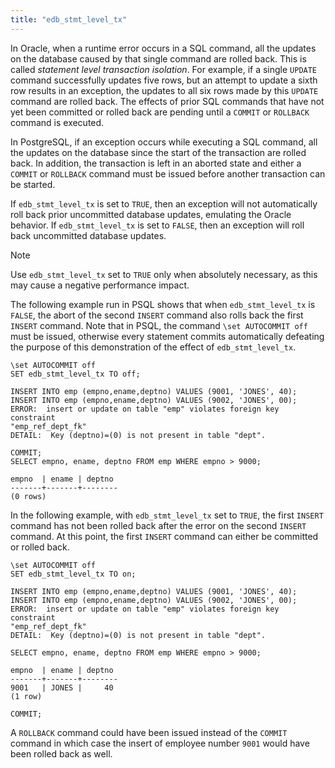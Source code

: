 ```yaml
---
title: "edb_stmt_level_tx"
---
```


<div id="edb_stmt_level_tx" class="registered_link"></div>

In Oracle, when a runtime error occurs in a SQL command, all the updates on the database caused by that single command are rolled back. This is called *statement level transaction isolation*. For example, if a single `UPDATE` command successfully updates five rows, but an attempt to update a sixth row results in an exception, the updates to all six rows made by this `UPDATE` command are rolled back. The effects of prior SQL commands that have not yet been committed or rolled back are pending until a `COMMIT` or `ROLLBACK` command is executed.

In PostgreSQL, if an exception occurs while executing a SQL command, all the updates on the database since the start of the transaction are rolled back. In addition, the transaction is left in an aborted state and either a `COMMIT` or `ROLLBACK` command must be issued before another transaction can be started.

If `edb_stmt_level_tx` is set to `TRUE`, then an exception will not automatically roll back prior uncommitted database updates, emulating the Oracle behavior. If `edb_stmt_level_tx` is set to `FALSE`, then an exception will roll back uncommitted database updates.

<div class="note">

<div class="title">

Note

</div>

Use `edb_stmt_level_tx` set to `TRUE` only when absolutely necessary, as this may cause a negative performance impact.

</div>

The following example run in PSQL shows that when `edb_stmt_level_tx` is `FALSE`, the abort of the second `INSERT` command also rolls back the first `INSERT` command. Note that in PSQL, the command `\set AUTOCOMMIT off` must be issued, otherwise every statement commits automatically defeating the purpose of this demonstration of the effect of `edb_stmt_level_tx`.

```text
\set AUTOCOMMIT off
SET edb_stmt_level_tx TO off;

INSERT INTO emp (empno,ename,deptno) VALUES (9001, 'JONES', 40);
INSERT INTO emp (empno,ename,deptno) VALUES (9002, 'JONES', 00);
ERROR:  insert or update on table "emp" violates foreign key constraint
"emp_ref_dept_fk"
DETAIL:  Key (deptno)=(0) is not present in table "dept".

COMMIT;
SELECT empno, ename, deptno FROM emp WHERE empno > 9000;

empno  | ename | deptno
-------+-------+--------
(0 rows)
```

In the following example, with `edb_stmt_level_tx` set to `TRUE`, the first `INSERT` command has not been rolled back after the error on the second `INSERT` command. At this point, the first `INSERT` command can either be committed or rolled back.

```text
\set AUTOCOMMIT off
SET edb_stmt_level_tx TO on;

INSERT INTO emp (empno,ename,deptno) VALUES (9001, 'JONES', 40);
INSERT INTO emp (empno,ename,deptno) VALUES (9002, 'JONES', 00);
ERROR:  insert or update on table "emp" violates foreign key constraint
"emp_ref_dept_fk"
DETAIL:  Key (deptno)=(0) is not present in table "dept".

SELECT empno, ename, deptno FROM emp WHERE empno > 9000;

empno  | ename | deptno
-------+-------+--------
9001   | JONES |     40
(1 row)

COMMIT;
```

A `ROLLBACK` command could have been issued instead of the `COMMIT` command in which case the insert of employee number `9001` would have been rolled back as well.
